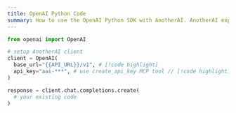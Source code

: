 ```yaml
---
title: OpenAI Python Code
summary: How to use the OpenAI Python SDK with AnotherAI. AnotherAI exposes a compatible OpenAI API endpoint. The only changes you need to make are updating the `base_url` and `api_key`.
---
```


```python
from openai import OpenAI

# setup AnotherAI client
client = OpenAI(
  base_url="{{API_URL}}/v1", # [!code highlight]
  api_key="aai-***", # use create_api_key MCP tool // [!code highlight]
)

response = client.chat.completions.create(
  # your existing code
)
``` 